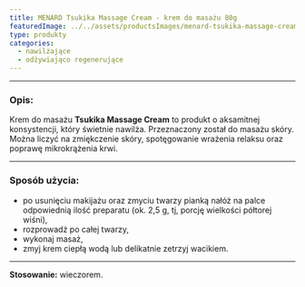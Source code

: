 ```yaml
---
title: MENARD Tsukika Massage Cream - krem do masażu 80g
featuredImage: ../../assets/productsImages/menard-tsukika-massage-cream-krem-do-masazu-80g.png
type: produkty
categories:
  - nawilżające
  - odżywiająco regenerujące
---
```



<Tsukika />

---

<h3>Opis:</h3>

Krem do masażu **Tsukika Massage Cream** to produkt o aksamitnej konsystencji, który świetnie nawilża. Przeznaczony został do masażu skóry. Można liczyć na zmiękczenie skóry, spotęgowanie wrażenia relaksu oraz poprawę mikrokrążenia krwi.

---

### Sposób użycia:

- po usunięciu makijażu oraz zmyciu twarzy pianką nałóż na palce odpowiednią ilość preparatu (ok. 2,5 g, tj, porcję wielkości półtorej wiśni),
- rozprowadź po całej twarzy,
- wykonaj masaż,
- zmyj krem ciepłą wodą lub delikatnie zetrzyj wacikiem.

---

**Stosowanie:** wieczorem.
